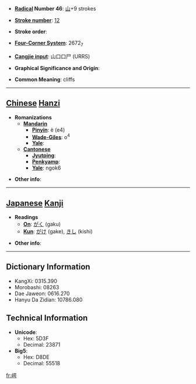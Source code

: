 * '''[[Wiktionary:Chinese radical index| Radical]] Number 46''': [[Wiktionary:Chinese radical index 山|山]]+9 strokes

* '''[[Wiktionary:Chinese total strokes index|Stroke number]]''': [[Wiktionary:Chinese total strokes index 12|12]]

* '''Stroke order''': 

* '''[[Wiktionary:Chinese four corner index|Four-Corner System]]''': 2672<sub>7</sub>

* '''[[Wiktionary:Chinese Cangjie index|Cangjie input]]''': 山口口尸 (URRS)

* '''Graphical Significance and Origin''': 

* '''Common Meaning''': cliffs

----

== [[Chinese]] [[Hanzi]] ==

* '''Romanizations'''
** '''[[Mandarin]]'''
*** '''[[Pinyin]]''': è (e4)
*** '''[[Wade-Giles]]''': o<sup>4</sup>
*** '''[[Yale]]''': 
** '''[[Cantonese]]'''
*** '''[[Jyutping]]''':
*** '''[[Penkyamp]]''': 
*** '''[[Yale]]''': ngok6

* '''Other info''': 

----

== [[Japanese]] [[Kanji]] ==

* '''Readings'''
** '''[[On]]''': [[がく]] (gaku)
** '''[[Kun]]''': [[がけ]] (gake), [[きし]] (kishi)

* '''Other info''':  

----

== Dictionary Information ==

* KangXi: 0315.390
* Morobashi: 08263
* Dae Jaweon: 0616.270
* Hanyu Da Zidian: 10786.080

== Technical Information ==

* '''Unicode''':
** Hex: 5D3F
** Decimal: 23871
* '''Big5''':
** Hex: D8DE
** Decimal: 55518

[[fr:崿]]